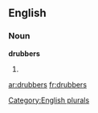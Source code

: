 
==English==

===Noun===
'''drubbers'''

# {{plural of|[[drubber]]}}

[[Category:English plurals]]

[[ar:drubbers]]
[[fr:drubbers]]